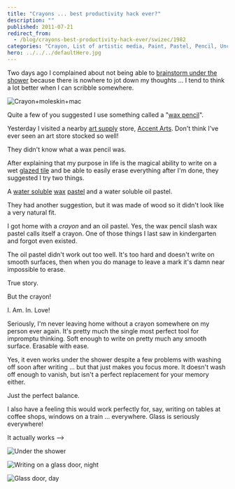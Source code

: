 ```yaml
---
title: "Crayons ... best productivity hack ever?"
description: ""
published: 2011-07-21
redirect_from:
  - /blog/crayons-best-productivity-hack-ever/swizec/1982
categories: "Crayon, List of artistic media, Paint, Pastel, Pencil, Uncategorized, Visual Arts, Wax"
hero: ../../../defaultHero.jpg
---
```


Two days ago I complained about not being able to [brainstorm under the shower](https://swizec.com/blog/i-learned-two-things-today/) because there is nowhere to jot down my thoughts ... I tend to think a lot better when I can scribble somewhere.

![Crayon+moleskin+mac](https://swizec.com/wp-content/uploads/2011/07/IJWfg-300x300.jpg)

Quite a few of you suggested I use something called a "[wax pencil](http://en.wikipedia.org/wiki/Grease_pencil)".

Yesterday I visited a nearby [art supply](http://en.wikipedia.org/wiki/List_of_artistic_media) store, [Accent Arts](http://maps.google.com/maps/place?q=Accent+Arts,+South+California+Avenue,+Palo+Alto,+CA&hl=en&cid=5872990577141797841). Don't think I've ever seen an art store stocked so well!

They didn't know what a wax pencil was.

After explaining that my purpose in life is the magical ability to write on a wet [glazed tile](http://en.wikipedia.org/wiki/Glazed_tile) and be able to easily erase everything after I'm done, they suggested I try two things.

A [water soluble](http://en.wikipedia.org/wiki/Solubility) [wax](http://en.wikipedia.org/wiki/Wax) [pastel](http://en.wikipedia.org/wiki/Pastel) and a water soluble oil pastel.

They had another suggestion, but it was made of wood so it didn't look like a very natural fit.

I got home with a _crayon_ and an oil pastel. Yes, the wax pencil slash wax pastel calls itself a crayon. One of those things I last saw in kindergarten and forgot even existed.

The oil pastel didn't work out too well. It's too hard and doesn't write on smooth surfaces, then when you do manage to leave a mark it's damn near impossible to erase.

True story.

But the crayon!

I. Am. In. Love!

Seriously, I'm never leaving home without a crayon somewhere on my person ever again. It's pretty much the single most perfect tool for impromptu thinking. Soft enough to write on pretty much any smooth surface. Erasable with ease.

Yes, it even works under the shower despite a few problems with washing off soon after writing ... but that just makes you focus more. It doesn't wash off enough to vanish, but isn't a perfect replacement for your memory either.

Just the perfect balance.

I also have a feeling this would work perfectly for, say, writing on tables at coffee shops, windows on a train ... everywhere. Glass is seriously everywhere!

It actually works -->

![Under the shower](https://swizec.com/wp-content/uploads/2011/07/11f3ebb3ac804d4182fc72487e333a56_7.jpeg)

![Writing on a glass door, night](https://swizec.com/wp-content/uploads/2011/07/16c0f3efb66f42f8972bdecd18a37c07_7.jpeg)

![Glass door, day](https://swizec.com/wp-content/uploads/2011/07/009d0c8621ad402fb7a5c1ea3efc429d_7.jpeg)